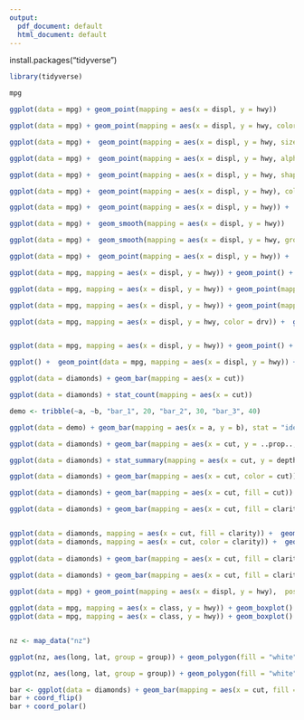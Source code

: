 ---
output:
  pdf_document: default
  html_document: default
---
install.packages("tidyverse")
```{r}
library(tidyverse)

mpg

ggplot(data = mpg) + geom_point(mapping = aes(x = displ, y = hwy))

ggplot(data = mpg) + geom_point(mapping = aes(x = displ, y = hwy, color = class))

ggplot(data = mpg) +  geom_point(mapping = aes(x = displ, y = hwy, size = class))

ggplot(data = mpg) +  geom_point(mapping = aes(x = displ, y = hwy, alpha = class))

ggplot(data = mpg) +  geom_point(mapping = aes(x = displ, y = hwy, shape = class))

ggplot(data = mpg) +  geom_point(mapping = aes(x = displ, y = hwy), color = "blue")

ggplot(data = mpg) +  geom_point(mapping = aes(x = displ, y = hwy)) +  facet_wrap(~ class, nrow = 2)

ggplot(data = mpg) +  geom_smooth(mapping = aes(x = displ, y = hwy))

ggplot(data = mpg) +  geom_smooth(mapping = aes(x = displ, y = hwy, group = drv))

ggplot(data = mpg) +  geom_point(mapping = aes(x = displ, y = hwy)) +  geom_smooth(mapping = aes(x = displ, y = hwy))

ggplot(data = mpg, mapping = aes(x = displ, y = hwy)) + geom_point() +  geom_smooth()

ggplot(data = mpg, mapping = aes(x = displ, y = hwy)) + geom_point(mapping = aes(color = class)) + geom_smooth()

ggplot(data = mpg, mapping = aes(x = displ, y = hwy)) + geom_point(mapping = aes(color = class)) +  geom_smooth(data = filter(mpg, class == "subcompact"), se = FALSE)

ggplot(data = mpg, mapping = aes(x = displ, y = hwy, color = drv)) +  geom_point() +  geom_smooth(se = FALSE)


ggplot(data = mpg, mapping = aes(x = displ, y = hwy)) + geom_point() + geom_smooth()

ggplot() +  geom_point(data = mpg, mapping = aes(x = displ, y = hwy)) + geom_smooth(data = mpg, mapping = aes(x = displ, y = hwy))

ggplot(data = diamonds) + geom_bar(mapping = aes(x = cut))

ggplot(data = diamonds) + stat_count(mapping = aes(x = cut))

demo <- tribble(~a, ~b, "bar_1", 20, "bar_2", 30, "bar_3", 40)

ggplot(data = demo) + geom_bar(mapping = aes(x = a, y = b), stat = "identity")

ggplot(data = diamonds) + geom_bar(mapping = aes(x = cut, y = ..prop.., group = 1))

ggplot(data = diamonds) + stat_summary(mapping = aes(x = cut, y = depth), fun.ymin = min, fun.ymax = max, fun.y = median)

ggplot(data = diamonds) + geom_bar(mapping = aes(x = cut, color = cut))

ggplot(data = diamonds) + geom_bar(mapping = aes(x = cut, fill = cut))

ggplot(data = diamonds) + geom_bar(mapping = aes(x = cut, fill = clarity))  


ggplot(data = diamonds, mapping = aes(x = cut, fill = clarity)) +  geom_bar(alpha = 1/5, position = "identity")
ggplot(data = diamonds, mapping = aes(x = cut, color = clarity)) +  geom_bar(fill = NA, position = "identity")
  
ggplot(data = diamonds) + geom_bar(mapping = aes(x = cut, fill = clarity), position = "fill")
  
ggplot(data = diamonds) + geom_bar(mapping = aes(x = cut, fill = clarity), position = "dodge")

ggplot(data = mpg) + geom_point(mapping = aes(x = displ, y = hwy),  position = "jitter")

ggplot(data = mpg, mapping = aes(x = class, y = hwy)) + geom_boxplot()
ggplot(data = mpg, mapping = aes(x = class, y = hwy)) + geom_boxplot() +  coord_flip()


nz <- map_data("nz")

ggplot(nz, aes(long, lat, group = group)) + geom_polygon(fill = "white", color = "black")

ggplot(nz, aes(long, lat, group = group)) + geom_polygon(fill = "white", color = "black") + coord_quickmap()

bar <- ggplot(data = diamonds) + geom_bar(mapping = aes(x = cut, fill = cut), show.legend = FALSE, width = 1) + theme(aspect.ratio = 1) + labs(x = NULL, y = NULL)
bar + coord_flip()
bar + coord_polar()

```




